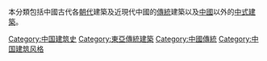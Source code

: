 {{Catnav|頁面分類|各種主題的頁面分類|各種主題的歷史|藝術史|建筑史}}
{{Catnav|頁面分類|各種主題的頁面分類|各種主題的歷史|科技史|建筑史}}
{{Catnav|頁面分類|各種主題的頁面分類|各種主題的歷史|建筑史}}
{{Catnav|頁面分類|各種主題的頁面分類|按國家分類|各國建築|中国建筑}}
{{catmore|中国传统建筑}}
本分類包括中國古代各[[朝代|朝代]]建築及近現代中國的[[傳統|傳統]]建築以及[[中國|中國]]以外的[[中式建築|中式建築]]。

[[Category:中国建筑史|Category:中国建筑史]]
[[Category:東亞傳統建築|Category:東亞傳統建築]]
[[Category:中國傳統|Category:中國傳統]]
[[Category:中国建筑风格|Category:中国建筑风格]]